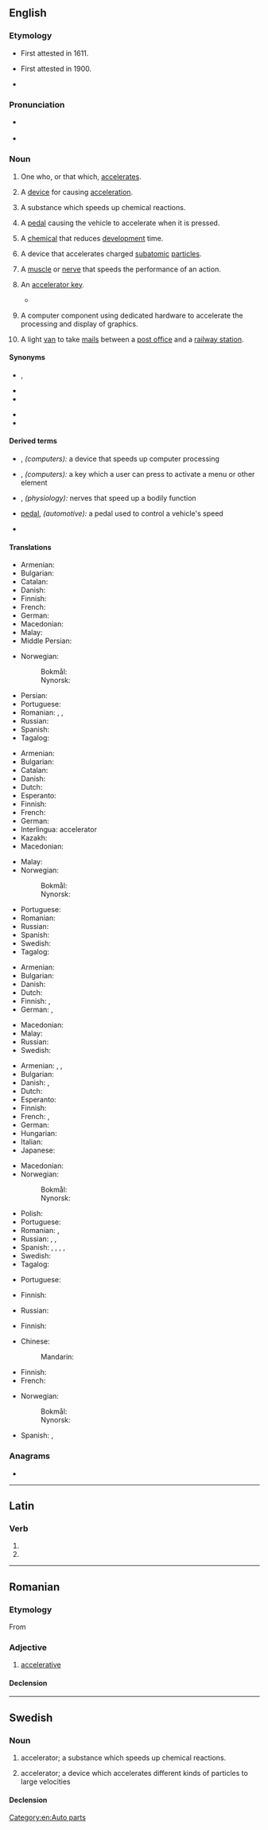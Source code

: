 ==English==

===Etymology===
* First attested in 1611.
* {{sense|motor vehicle}} First attested in 1900.
* {{suffix|en|accelerate|or}}

===Pronunciation===
* {{a|US}} {{IPA|en|/æk.ˈsɛl.ə.ˌɹeɪ.tɚ/|/æk.ˈsɛl.ə.ˌɹeɪt.ɚ/|/ɪk.ˈsɛl.ə.ˌɹeɪt.ɚ/}}
* {{audio|en|en-us-accelerator.ogg|Audio (US)}}

===Noun===
{{en-noun}}

# One who, or that which, [[accelerate]]s.
#: {{ux|en|The Second World War is said to have been a great '''accelerator''' for many scientific findings.}}
# A [[device]] for causing [[acceleration]].
# {{lb|en|chemistry}} A substance which speeds up chemical reactions.
# {{lb|en|vehicle}} A [[pedal]] causing the vehicle to accelerate when it is pressed.
#: {{ux|en|As soon as you get onto the slipway, push the '''accelerator'''.}}
# {{lb|en|photography}} A [[chemical]] that reduces [[development]] time.
# {{lb|en|physics}} A device that accelerates charged [[subatomic]] [[particles]].
# {{lb|en|physiology|medical}} A [[muscle]] or [[nerve]] that speeds the performance of an action.
# {{lb|en|computing}} An [[accelerator key]].
#* {{quote-book|en|year=2002|author=Davis Howard Chapman|title=Sams Teach Yourself Visual C++ .NET in 21 Days|page=187|passage=If they had allowed single-character '''accelerators''', Windows wouldn't be able to determine whether the character was input or a shortcut.}}
# {{lb|en|computing}} A computer component using dedicated hardware to accelerate the processing and display of graphics.
# {{lb|en|historical}} A light [[van]] to take [[mail]]s between a [[post office]] and a [[railway station]].

====Synonyms====
{{sense|accelerator pedal}}
* {{qualifier|North America}} {{l|en|gas pedal}}, {{l|en|gas}}
* {{l|en|throttle}}
* {{l|en|go pedal}}
{{sense|accelerates subatomic particles}}
* {{l|en|particle accelerator}}
* {{l|en|atom smasher}}

====Derived terms====
{{der-top}}
* {{l|en|accelerator card}}, ''(computers):'' a device that speeds up computer processing
* {{l|en|accelerator key}}, ''(computers):'' a key which a user can press to activate a menu or other element
* {{l|en|accelerator nerves}}, ''(physiology):'' nerves that speed up a bodily function
{{der-mid}}
* {{l|en|accelerator}} [[pedal]], ''(automotive):'' a pedal used to control a vehicle's speed
* {{l|en|particle accelerator}}
{{der-bottom}}

====Translations====
{{trans-top|one who, or that which, accelerates}}
* Armenian: {{t+|hy|արագացուցիչ}}
* Bulgarian: {{t|bg|ускорител}}
* Catalan: {{t|ca|accelerador|m}}
* Danish: {{t|da|accelerator|c}}
* Finnish: {{t|fi|kiihdyttäjä}}
* French: {{t+|fr|accélérateur|m}}
* German: {{t+|de|Beschleuniger|m}}
* Macedonian: {{t|mk|забрзувач|m}}
* Malay: {{t|ms|pemecut}}
* Middle Persian: {{t|pal|𐭠𐭱𐭲𐭠𐭯𐭢𐭥|ts=ōštābgar}}
{{trans-mid}}
* Norwegian:
*: Bokmål: {{t+|nb|akselerator|m}}
*: Nynorsk: {{t|nn|akselerator|m}}
* Persian: {{t+|fa|شتابگر|tr=šetâbgar}}
* Portuguese: {{t+|pt|acelerador|m}}
* Romanian: {{t+|ro|accelerator|m}}, {{t|ro|iuțitor|m}}, {{t|ro|repezitor|m}}
* Russian: {{t+|ru|ускори́тель|m}}
* Spanish: {{t+|es|acelerador|m}}
* Tagalog: {{t|tl|pandarasig}}
{{trans-bottom}}

{{trans-top|device for causing acceleration}}
* Armenian: {{t+|hy|արագացուցիչ}}
* Bulgarian: {{t|bg|ускорител}}
* Catalan: {{t|ca|accelerador|m}}
* Danish: {{t|da|accelerator|c}}
* Dutch: {{t+|nl|versneller|m}}
* Esperanto: {{t|eo|akcelilo}}
* Finnish: {{t+|fi|kiihdytin}}
* French: {{t+|fr|accélérateur|m}}
* German: {{t+|de|Beschleuniger|m}}
* Interlingua: accelerator
* Kazakh: {{t|kk|үдеткіш}}
* Macedonian: {{t|mk|забрзувач|m}}
{{trans-mid}}
* Malay: {{t|ms|pemecut}}
* Norwegian:
*: Bokmål: {{t+|nb|akselerator|m}}
*: Nynorsk: {{t|nn|akselerator|m}}
* Portuguese: {{t+|pt|acelerador}}
* Romanian: {{t+|ro|accelerator|n}}
* Russian: {{t+|ru|ускори́тель|m}}
* Spanish: {{t+|es|acelerador|m}}
* Swedish: {{t+|sv|accelerator|c}}
* Tagalog: {{t|tl|pandarasig}}
{{trans-bottom}}

{{trans-top|substance which speeds up chemical reactions}}
* Armenian: {{t+|hy|կատալիզատոր}}
* Bulgarian: {{t+|bg|катализатор}}
* Danish: {{t|da|katalysator|c}}
* Dutch: {{t+|nl|katalysator|m}}
* Finnish: {{t+|fi|katalyytti}}, {{t+|fi|kiihdytin}}
* German: {{t+|de|Beschleuniger|m}}, {{t+|de|Katalysator|m}}
{{trans-mid}}
* Macedonian: {{t|mk|катализа́тор|m}}
* Malay: {{t|ms|pencepat}}
* Russian: {{t+|ru|катализа́тор|m}}
* Swedish: {{t+|sv|accelerator|c}}
{{trans-bottom}}

{{trans-top|accelerator pedal}}
* Armenian: {{t+|hy|արագարար}}, {{t|hy|աքսելերատոր}}, {{t+|hy|գազ}} {{qualifier|colloquial}}
* Bulgarian: {{t|bg|педал за газта}}
* Danish: {{t|da|gaspedal|c}}, {{t|da|speeder|c}}
* Dutch: {{t+|nl|gaspedaal|n}}
* Esperanto: {{t|eo|akcelilo}}
* Finnish: {{t+|fi|kaasupoljin}}
* French: {{t+|fr|accélérateur|m}}, {{t+|fr|champignon}} {{q|colloquial}}
* German: {{t+|de|Gaspedal|n}}
* Hungarian: {{t+|hu|gázpedál}}
* Italian: {{t+|it|acceleratore}}
* Japanese: {{t+|ja|アクセル|tr=akuseru|sc=Jpan}}
{{trans-mid}}
* Macedonian: {{t|mk|педал за гас|m}}
* Norwegian:
*: Bokmål: {{t+|nb|gasspedal|m}}
*: Nynorsk: {{t|nn|gasspedal|m}}
* Polish: {{t+|pl|akcelerator|m}}
* Portuguese: {{t+|pt|acelerador|m}}
* Romanian: {{t|ro|pedală de accelerare|f}}, {{t+|ro|accelerator|n}}
* Russian: {{t|ru|педа́ль га́за|f}}, {{t+|ru|газ|m}}, {{t+|ru|акселера́тор|m}}
* Spanish: {{t+|es|acelerador|m}}, {{qualifier|colloquial|Chile}} {{t+|es|chala|f}}, {{t+|es|chancla|f}} {{qualifier|Costa Rica}}, {{t+|es|chancleta|f}} {{qualifier|Colombia}}, {{t+|es|chola|f}} {{qualifier|Venezuela}}
* Swedish: {{t+|sv|gaspedal|c}}
* Tagalog: {{t|tl|silinyador}}
{{trans-bottom}}

{{trans-top|photography: chemical that reduces development time}}
{{trans-mid}}
* Portuguese: {{t+|pt|acelerador|m}}
{{trans-bottom}}

{{trans-top-see|physics: device that accelerates charged particles|particle accelerator}}
* Finnish: {{t+|fi|kiihdytin}}
{{trans-mid}}
* Russian: {{t+|ru|ускори́тель|m}}
{{trans-bottom}}

{{trans-top|physiology, medical: muscle or nerve that accelerates an action}}
{{trans-mid}}
{{trans-bottom}}

{{trans-see|computing: accelerator key|accelerator key}}

{{trans-top|historical: light van}}
* Finnish: {{t+|fi|kiihdytin}}
{{trans-mid}}
{{trans-bottom}}

{{trans-top|program for startup companies}}
* Chinese:
*: Mandarin: {{t|cmn|種子加速器}}
* Finnish: {{t+|fi|kiihdyttämö}}
* French: {{t+|fr|accélérateur|m}}
{{trans-mid}}
* Norwegian:
*: Bokmål: {{t+|nb|akselerator|m}}
*: Nynorsk: {{t|nn|akselerator|m}}
* Spanish: {{t|es|aceleradora de startups|f}}, {{t|es|aceleradora de semillas}}
{{trans-bottom}}

===Anagrams===
* {{anagrams|en|a=aacceelorrt|retrocaecal}}

[[Category:en:Auto parts]]

----

==Latin==

===Verb===
{{la-verb-form|accelerātor}}

# {{inflection of|la|accelerō||2|s|futr|pasv|impr}}
# {{inflection of|la|accelerō||3|s|futr|pasv|impr}}

----

==Romanian==

===Etymology===
From {{bor|ro|fr|accélérateur}}

===Adjective===
{{ro-adj}}

# [[accelerative]]

====Declension====
{{ro-decl-adj}}

----

==Swedish==

===Noun===
{{sv-noun|c}}

# {{lb|sv|chemistry}} accelerator; a substance which speeds up chemical reactions.
# {{lb|sv|physics}} accelerator; a device which accelerates different kinds of particles to large velocities

====Declension====
{{sv-infl-noun-c-r|3=acceleratore}}